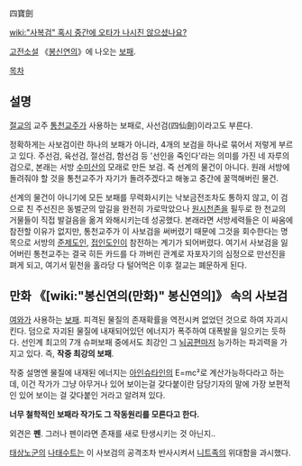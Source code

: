 四寶劍

[[wiki:"사복검" 혹시 중간에 오타가 나시진 않으셨나요?]]

[[고전소설]] 《[[봉신연의]]》에 나오는 [[보패]].

[[목차]]
== 설명 ==
[[절교]]의 교주 [[통천교주]]가 사용하는 보패로, 사선검(四仙劍)이라고도 부른다.

정확하게는 사보검이란 하나의 보패가 아니라, 4개의 보검을 하나로 묶어서 저렇게 부르고 있다. 주선검, 육선검, 절선검, 함선검 등 '선인을 죽인다'라는 의미를 가진 네 자루의 검으로, 본래는 서방 [[수미산]]의 모래로 만든 보검. 즉 선계의 물건이 아니다. 원래 서방에 돌려줘야 할 것을 통천교주가 자기가 돌려주겠다고 해놓고 중간에 꿀꺽해버린 물건. 

선계의 물건이 아니기에 모든 보패를 무력화시키는 낙보금전조차도 통하지 않고, 이 검으로 친 주선진은 동벌군의 앞길을 완전히 가로막았으나 [[원시천존]]을 필두로 한 천교의 거물들이 직접 발걸음을 옮겨 와해시키는데 성공했다. 본래라면 서방세력들은 이 싸움에 참전할 이유가 없지만, 통천교주가 이 사보검을 써버렸기 때문에 그것을 회수한다는 명목으로 서방의 [[준제도인]], [[접인도인]]이 참전하는 계기가 되어버렸다. 여기서 사보검을 잃어버린 통천교주는 결국 히든 카드를 다 까버린 관계로 자포자기의 심정으로 만선진을 펴게 되고, 여기서 밑천을 홀라당 다 털어먹은 이후 절교는 폐문하게 된다.

== 만화 《[wiki:"봉신연의(만화)" 봉신연의]》 속의 사보검 ==
[[여와]]가 사용하는 [[보패]]. 피격된 물질의 존재확률을 역전시켜 없었던 것으로 하여 자괴시킨다. 덤으로 자괴된 물질에 내재되어있던 에너지가 폭주하여 대폭발을 일으키는 듯하다. 선인계 최고의 7개 슈퍼보패 중에서도 최강인 그 [[뇌공편]]마저 능가하는 파괴력을 가지고 있다. 즉, '''작중 최강의 보패'''.

작중 설명엔 물질에 내재된 에너지는 [[아인슈타인]]의 E=mc²로 계산가능하다라고 하는데, 이건 작가가 그냥 아무거나 있어 보이는걸 갖다붙이란 담당기자의 말에 가장 보편적인 있어 보이는 걸 갖다붙인 거라고 알려져 있다.

'''너무 철학적인 보패라 작가도 그 작동원리를 모른다고 한다.'''

외견은 '''펜'''. 그러나 펜이라면 존재를 새로 탄생시키는 것 아닌지..

[[태상노군]]의 [[나태수트]]는 이 사보검의 공격조차 반사시켜서 [[니트족]]의 위대함을 과시했다.
